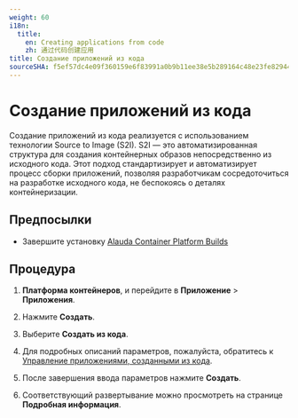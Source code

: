 ```yaml
---
weight: 60
i18n:
  title:
    en: Creating applications from code
    zh: 通过代码创建应用
title: Создание приложений из кода
sourceSHA: f5ef57dc4e09f360159e6f83991a0b9b11ee38e5b289164c48e23fe82944caef
---
```


# Создание приложений из кода

Создание приложений из кода реализуется с использованием технологии Source to Image (S2I). S2I — это автоматизированная структура для создания контейнерных образов непосредственно из исходного кода. Этот подход стандартизирует и автоматизирует процесс сборки приложений, позволяя разработчикам сосредоточиться на разработке исходного кода, не беспокоясь о деталях контейнеризации.

## Предпосылки

- Завершите установку [Alauda Container Platform Builds](../../../s2i/install_builds/install_builds_operator.mdx)

## Процедура

1. **Платформа контейнеров**, и перейдите в **Приложение** > **Приложения**.

2. Нажмите **Создать**.

3. Выберите **Создать из кода**.

4. Для подробных описаний параметров, пожалуйста, обратитесь к [Управление приложениями, созданными из кода](/developer/s2i/functions/s2i_application_management.mdx#s2iparameter).

5. После завершения ввода параметров нажмите **Создать**.

6. Соответствующий развертывание можно просмотреть на странице **Подробная информация**.
